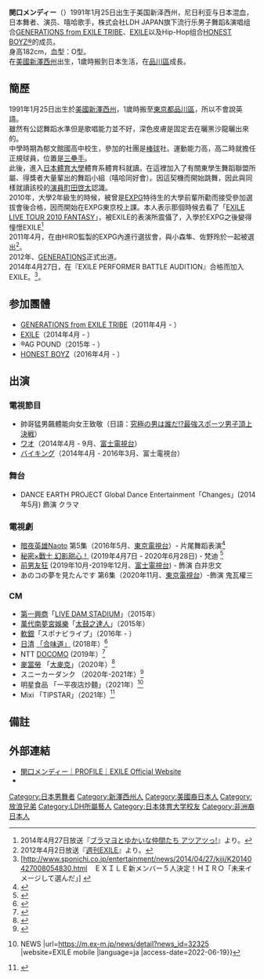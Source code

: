 {{藝人
| 姓名     =関口メンディー
| 類型     = 男藝人
| 圖片     = 
| 圖片尺寸 = 
| 圖片簡介 = 
| 本名     =  
| 外文名   = 
| 外文     = ja
| 羅馬拼音 = 
| 英文名   = 
| 暱稱     = 
| 其他藝名 = Monsta Twiggz<br/>MANDY
| 國籍     = {{JPN}}  
{{USA}}
| 民族     = 
| 籍貫     = 
| 出生日期 = {{birth_date_and_age|1991|1|25}}
| 出生地點 = {{USA}}[[新澤西州|新澤西州]]
| 生肖     = 
| 星座     = 
| 逝世日期 = 
| 逝世地點 = 
| 職業     = [[舞者|舞者]]
| 語言     = 日語
| 三圍     = 
| 血型     = 
| 身高     = 
| 體重     = 
| 鞋號     = 
| 教育程度 = 
| 宗教信仰 = 
| 配偶     = 
| 兒女     =
| 父母     =
| 音樂類型 = 
| 演奏樂器 = 
| 出身地   = 
| 出道作   = 
| 出道日期 = 
| 代表作   = 
| 活躍年代 = 2011年至今
| 唱片公司 = [[rhythm_zone|rhythm zone]]
| 經紀公司 = [[LDH_(藝能事務所)|LDH]]
| 網站     =http://exile.jp/profile/profile_member.php?id=1000513 官網簡介
| 相關團體 = [[GENERATIONS_from_EXILE_TRIBE|GENERATIONS from EXILE TRIBE]]<br />[[EXILE|EXILE]]<br />
| 獎項     = 
| IMDb     = 
| 音樂專輯 = 
| 電影     = 
| 電視節目 = 
| 舞臺劇   = 
| 書籍     = 
}}

{{japanese|japanese=関口メンディー|kana=せきぐち メンディー|romaji=Sekiguchi Mandy}}

'''関口メンディー'''（{{bd|1991年|1月25日|||Sekiguchi Mandy}}）1991年1月25日出生于美国新泽西州，尼日利亚与日本混血，日本舞者、演员、嘻哈歌手，株式会社LDH JAPAN旗下流行乐男子舞蹈&演唱组合[[GENERATIONS_from_EXILE_TRIBE|GENERATIONS from EXILE TRIBE]]、[[EXILE|EXILE]]以及Hip-Hop组合[[HONEST_BOYZ®|HONEST BOYZ®]]的成员。<br />

身高182cm，血型：O型。<br />

在[[美國|美國]][[新澤西州|新澤西州]]出生，1歲時搬到日本生活，在[[品川區|品川區]]成長。

== 簡歷 ==

1991年1月25日出生於[[美國|美國]][[新澤西州|新澤西州]]，1歲時搬至[[東京都|東京都]][[品川區|品川區]]，所以不會說英語。<br />
雖然有公認舞蹈水準但是歌唱能力並不好，深色皮膚是固定去在曬黑沙龍曬出來的。<br />
中學時期為郁文館國高中校生，參加的社團是[[棒球|棒球]]社。運動能力高，高二時就擔任正規球員，位置是[[三壘手|三壘手]]。<br />
此後，進入[[日本體育大學|日本體育大學]]體育系體育科就讀。在這裡加入了有關東學生舞蹈聯盟所屬、得獎者大量輩出的舞蹈小組（嘻哈同好會）。因這契機而開始跳舞，因此與同樣就讀該校的[[演員|演員]][[町田啓太|町田啓太]]認識。<br />
2010年，大學2年級生的時候，被曾是[[EXPG|EXPG]]特待生的大學前輩所勸而接受參加選拔會後合格，因而開始在EXPG東京校上課。本人表示那個時候去看了「[[EXILE_LIVE_TOUR_2010_FANTASY|EXILE LIVE TOUR 2010 FANTASY]]」，被EXILE的表演所震懾了，入學於EXPG之後變得憧憬EXILE<ref>2014年4月27日放送『[[ブラマヨとゆかいな仲間たち_アツアツっ!|ブラマヨとゆかいな仲間たち アツアツっ!]]』より。</ref><br />
2011年4月，在由HIRO監製的EXPG內進行選拔會，與小森隼、佐野玲於一起被選出<ref>2012年4月2日放送『[[週刊EXILE|週刊EXILE]]』より。</ref>。<br />
2012年、[[GENERATIONS_from_EXILE_TRIBE|GENERATIONS]]正式出道。<br />
2014年4月27日，在『EXILE PERFORMER BATTLE AUDITION』合格而加入EXILE。<ref>[http://www.sponichi.co.jp/entertainment/news/2014/04/27/kiji/K20140427008054830.html　ＥＸＩＬＥ新メンバー５人決定！ＨＩＲＯ「未来イメージして選んだ」] {{webarchive|url=https://web.archive.org/web/20170814094824/http://www.sponichi.co.jp/entertainment/news/2014/04/27/kiji/K20140427008054830.html |date=2017-08-14 }}</ref>。

== 参加團體 ==
*[[GENERATIONS_from_EXILE_TRIBE|GENERATIONS from EXILE TRIBE]]（2011年4月 - ）
*[[EXILE|EXILE]]（2014年4月 - ）
*®AG POUND（2015年 - ）
*[[HONEST_BOYZ|HONEST BOYZ]]（2016年4月 - ）

== 出演 ==
=== 電視節目 ===
* 帥哥猛男飆體能向女王致敬（日語：[[究極の男は誰だ!?最強スポーツ男子頂上決戦|究極の男は誰だ!?最強スポーツ男子頂上決戦]]）
* [[ワオ|ワオ]]（2014年4月 - 9月、[[富士電視台|富士電視台]]）
* [[バイキング|バイキング]]（2014年4月 - 2016年3月、富士電視台）

=== 舞台 ===
*DANCE EARTH PROJECT Global Dance Entertainment「Changes」(2014年5月)  飾演  クラマ

=== 電視劇 ===
* [[暗夜英雄Naoto|暗夜英雄Naoto]] 第5集（2016年5月、[[東京電視台|東京電視台]]）- 片尾舞蹈表演<ref>{{Cite news |title=EXILE TRIBE、NAOTO主演ドラマでド迫力ダンス　豪華メンバーとコラボ  |date=2016-03-19 |author= |url=http://mdpr.jp/news/detail/1572318 |publisher=モデルプレス |accessdate=2016-03-19}}</ref><br>
* [[秘密×戰士_幻影甜心！|秘密×戰士 幻影甜心！]]	(2019年4月7日 - 2020年6月28日) - 梵迪 <ref>{{cite news |title=関口メンディーが女児向け特撮TVドラマ出演、ファントミラージュのボス役 |url=https://natalie.mu/music/news/321457 |accessdate=2021-10-12 |agency=natalie music}}</ref>
*[[前男友狂|前男友狂]] (2019年10月-2019年12月、[[富士電視台|富士電視台]]) - 飾演 白井忠文
*あのコの夢を見たんです 第6集（2020年11月、[[東京電視台|東京電視台]]）-飾演 鬼瓦權三

=== CM ===
* [[第一興商|第一興商]]「[[DAM_(カラオケ)|LIVE DAM STADIUM]]」（2015年）
* [[萬代南夢宮娛樂|萬代南夢宮娛樂]]「[[太鼓之達人系列|太鼓之達人]]」（2015年）
* [[軟銀|軟銀]]「スポナビライブ」（2016年 - ）
* [[日清|日清]] [[合味道|「合味道」]] (2018年）<ref>{{Cite web |last=Inc |first=Natasha |title=EXILE×カップヌードル新CM、あの兄弟がネロとパトラッシュをお助け（動画あり） |url=https://natalie.mu/music/news/306963 |website=音楽ナタリー |language=ja |access-date=2022-06-19}}</ref>
* NTT  [[NTT_DOCOMO|DOCOMO]] (2019年）<ref>{{Cite web |title=EXILE TRIBE AKIRA＆小林直己＆岩田剛典＆関口メンディー＆佐野玲於、ドコモ新CMに出演 |url=https://realsound.jp/2019/04/post-343455.html |website=Real Sound｜リアルサウンド |language=ja |access-date=2022-06-19}}</ref>
* [[麦当劳|麥當勞]] 「[[大麥克|大麥克]]」（2020年）<ref>{{Cite web |title=関口メンディーが新CMで“かわいめビッグ”な姿に、「うめんディー！」の叫び顔も披露 |url=https://www.oricon.co.jp/news/2154828/full/ |website=ORICON NEWS |access-date=2022-06-19}}</ref>
* スニーカーダンク （2020年-2021年）<ref>{{Cite web |title=国内No.1スニーカーフリマアプリ「スニーカーダンク」、TVCM第2弾を放映開始！山下健二郎さんと関口メンディーさんがスニダンブラザーズとして再び登場！ |url=https://prtimes.jp/main/html/rd/p/000000016.000043703.html |website=プレスリリース・ニュースリリース配信シェアNo.1｜PR TIMES |access-date=2022-06-19}}</ref>
* 明星食品 「一平夜店炒麵」（2021年）<ref>{{Cite web |title=【3/8(月)より全国でオンエアスタート!!】「明星 一平ちゃん夜店の焼そば」新TVCMに関口メンディー登場！ {{!}} NEWS |url=https://m.ex-m.jp/news/detail?news_id=32325 |website=EXILE mobile |language=ja |access-date=2022-06-19}}</ref>
* Mixi 「TIPSTAR」（2021年）<ref>{{Cite web |last=Inc |first=Natasha |title=EXILE NAOTO、白濱亜嵐、関口メンディー、佐藤大樹らケイリン場で熱いダンス披露（写真15枚） |url=https://natalie.mu/music/news/446399 |website=音楽ナタリー |language=ja |access-date=2022-06-19}}</ref>

== 備註 ==
{{Reflist}}

== 外部連結 ==
* [http://www.exile.jp/profile/profile_member.php?id=1000513 関口メンディー｜PROFILE｜EXILE Official Website]
*{{Instagram|mandy_sekiguchi_official|関口メンディー Mandy Sekiguchi}}

{{GENERATIONS}}
{{EXILE}}
{{DEFAULTSORT:Sekiguchi Mandy}}
[[Category:日本男舞者|Category:日本男舞者]]
[[Category:新澤西州人|Category:新澤西州人]]
[[Category:美國裔日本人|Category:美國裔日本人]]
[[Category:放浪兄弟|Category:放浪兄弟]]
[[Category:LDH所屬藝人|Category:LDH所屬藝人]]
[[Category:日本体育大学校友|Category:日本体育大学校友]]
[[Category:非洲裔日本人|Category:非洲裔日本人]]